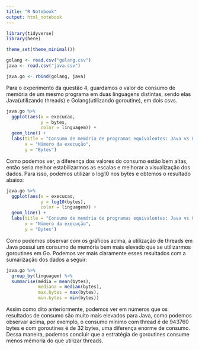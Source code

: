 ```yaml
---
title: "R Notebook"
output: html_notebook
---
```


```r
library(tidyverse)
library(here)

theme_set(theme_minimal())
```

```r
golang <- read.csv("golang.csv")
java <- read.csv("java.csv")

java.go <- rbind(golang, java)
```

Para o experimento da questão 4, guardamos o valor do consumo de memória de um mesmo programa em duas linguagens distintas, sendo elas Java(utilizando threads) e Golang(utilizando goroutine), em dois csvs.

```r
java.go %>% 
  ggplot(aes(x = execucao,
             y = bytes,
             color = linguagem)) +
  geom_line() +
  labs(title = "Consumo de memória de programas equivalentes: Java vs Go",
       x = "Número da execução",
       y = "Bytes")
```

Como podemos ver, a diferença dos valores do consumo estão bem altas, então seria melhor estabilizarmos as escalas e melhorar a visualização dos dados. Para isso, podemos utilizar o log10 nos bytes e obtemos o resultado abaixo:

```r
java.go %>% 
  ggplot(aes(x = execucao,
             y = log10(bytes),
             color = linguagem)) +
  geom_line() +
  labs(title = "Consumo de memória de programas equivalentes: Java vs Go",
       x = "Número da execução",
       y = "Bytes")
```

Como podemos observar com os gráficos acima, a utilização de threads em Java possui um consumo de memória bem mais elevado que se utilizarmos goroutines em Go. Podemos ver mais claramente esses resultados com a sumarização dos dados a seguir:

```r
java.go %>% 
  group_by(linguagem) %>% 
  summarise(média = mean(bytes),
            mediana = median(bytes),
            max.bytes = max(bytes),
            min.bytes = min(bytes))
```

Assim como dito anteriormente, podemos ver em números que os resultados de consumo são muito mais elevados para Java, como podemos observar acima, por exemplo, o consumo mínimo com thread é de 943760 bytes e com goroutines é de 32 bytes, uma diferença enorme de consumo. Dessa maneira, podemos concluir que a estratégia de goroutines consume menos mémoria do que utilizar threads.

